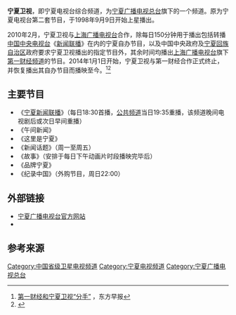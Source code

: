 {{频道资讯
| 频道名称         = 宁夏卫视
| 频道图片档案     = 
| 频道图片尺寸     = 
| 频道图片名称     = 
| 所属国家         = {{PRC}}
| 总部所在         = {{CHN}}[[宁夏回族自治区|宁夏回族自治区]]
| 播放地区         = {{PRC}}
| 开播日期         = 1998年9月9日（上星）
| 視頻格式         = [[標準畫質電視|SDTV]]（[[576i|576i]] [[縱橫比_(圖像)|16:9]]）<br />[[高畫質電視|HDTV]]（[[1080i|1080i]] [[縱橫比_(圖像)|16:9]]）（仅省内）
| 停播日期         = 
| 收视率           = 
| 收视率调查时间   = 
| 收视率资料来源   = 
| 频道口号         = 
| 拥有者           = [[宁夏广播电视总台|宁夏广播电视总台]]
| 持股者           = 
| 前频道名称       = 
| 被取代名称       = 
| 集团同类频道     = 
| 重播服务频道     = 
| 频道官方网站     = [https://web.archive.org/web/20100723175948/http://www.nxtv.cn/channel/wsh/]
| 借注             = 
| 無線電視供應商01 = 
| 無線電視頻道數01 = 
| 數位電視供應商01 = 
| 數位電視頻道數01 = 
| 衛星電視供應商01 = '''[[中星6B|中星6B]]'''（115.5E）
| 衛星電視頻道數01 =  C波段，下行频率3.861GHz，極化：垂直，符號率4800KB
| 衛星電視供應商02 = [[中星9號|中星9號]]（户户通）
| 衛星電視頻道數02 = （三代机）（SD）391<br/>（三代半、四代机）（SD）180
| 有線電視供應商01 = 上海[[东方有线|东方有线]]
| 有線電視頻道數01 = 标清77
| 數位有線電視供應商01 = 广州[[珠江数码|珠江数码]]
| 數位有線電視頻道數01 = 标清83（珠江数码）、148（甜果时光）
| 寬頻電視供應商01 = 
| 寬頻電視頻道數01 = 
| 衛星廣播供應商01 = 
| 衛星廣播頻道數01 = 
| 線上收看網站01   = 央视网
| 線上收看網址01   = http://tv.cntv.cn/live/ningxia
|}}

'''宁夏卫视'''，即宁夏电视台综合频道，为[[宁夏广播电视总台|宁夏广播电视总台]]旗下的一个频道。原为宁夏电视台第二套节目，于1998年9月9日开始上星播出。

2010年2月，宁夏卫视与[[上海广播电视台|上海广播电视台]]合作，除每日150分钟用于播出包括转播[[中国中央电视台|中国中央电视台]]《[[新闻联播|新闻联播]]》在内的宁夏自办节目，以及中国中央政府及[[宁夏回族自治区|宁夏回族自治区]]政府要求宁夏卫视播出的指定节目外，其余时间均播出[[上海广播电视台|上海广播电视台]]旗下[[第一财经电视|第一财经频道]]的节目。2014年1月1日开始，宁夏卫视与第一财经合作正式终止，并恢复播出其自办节目而播映至今。<ref>[http://www.dfdaily.com/html/150/2013/11/15/1087250.shtml 第一财经和宁夏卫视“分手”] {{Wayback|url=http://www.dfdaily.com/html/150/2013/11/15/1087250.shtml |date=20140102194333 }}，东方早报</ref><ref>{{Cite web|title=宁夏卫视与第一财经宣布终止合作宣传片|url=https://www.bilibili.com/video/BV13D4y1o7bB?p=7|accessdate=2021-03-14|last=|work=|publisher=哔哩哔哩|language=zh-cn|archive-date=2021-04-12|archive-url=https://web.archive.org/web/20210412071036/https://www.bilibili.com/video/BV13D4y1o7bB?p=7|dead-url=no}}</ref>

== 主要节目 ==
*《[[宁夏新闻联播|宁夏新闻联播]]》（每日18:30首播，[[宁夏广播电视总台公共频道|公共频道]]当日19:35重播，该频道晚间电视剧后或次日早间重播）
*《午间新闻》
*《这里是宁夏》
*《新闻话题》（周一至周五）
*《故事》（安排于每日下午动画片时段播映完毕后）
*《品牌宁夏》
*《纪录中国》（外购节目，周日22:00）

== 外部链接 ==
*[http://www.nxtv.com.cn 宁夏广播电视台官方网站] {{Wayback|url=http://www.nxtv.com.cn/ |date=20201210050429 }}
*{{Bilibili|BV13D4y1o7bB|【放送文化】上海广播电视台第一财经历年频道ID、包装及部分宣传片合集|p=7}}

== 参考来源 ==
{{reflist|2}}

{{宁夏广播电视总台}}
{{中华人民共和国广播电视网络}}

[[Category:中国省级卫星电视频道|Category:中国省级卫星电视频道]]
[[Category:宁夏电视频道|Category:宁夏电视频道]]
[[Category:宁夏广播电视总台|Category:宁夏广播电视总台]]